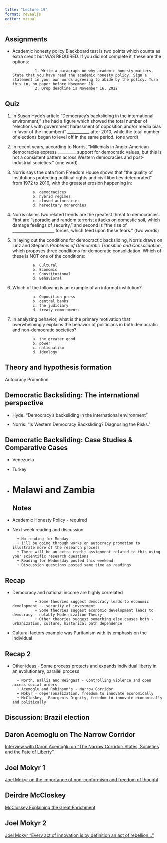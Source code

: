 ```yaml
---
title: "Lecture 19"
format: revealjs
editor: visual
---
```


## Assignments

-   Academic honesty policy Blackboard test is two points which counta as extra credit but WAS REQUIRED. If you did not complete it, these are the options:

                  1. Write a paragraph on why academic honesty matters. State that you have read the academic honesty policy. Sign a statement in your own words agreeing to abide by the policy. Turn this in, on paper before November 16.
                  2. Drop deadline is November 16, 2022

## Quiz

1.  In Susan Hyde's article "Democracy's backsliding in the international environment," she had a figure which showed the total number of "elections with government harassment of opposition and/or media bias in favor of the incumbent" \_\_\_\_\_\_\_\_\_\_\_ after 2010, while the total number of elections began to level off in the same period. (one word)

2.  In recent years, according to Norris, "Millenials in Anglo-American democracies express \_\_\_\_\_\_\_\_\_ support for democratic values, but this is not a consistent pattern across Western democracies and post-industrial societies." (one word)

3.  Norris says the data from Freedom House shows that "the quality of institutions protecting political rights and civil liberties deteriorated" from 1972 to 2016, with the greatest erosion happening in:

                 a. democracices
                 b. hybrid regimes
                 c. closed autocracies
                 d. hereditary monarchies

4.  Norris claims two related trends are the greatest threat to democracies. First are "sporadic and random terrorist attacks on domestic soil, which damage feelings of security," and second is "the rise of \_\_\_\_\_\_\_\_\_\_\_\_\_\_\_\_\_\_\_\_\_ forces, which feed upon these fears." (two words)

5.  In laying out the conditions for democractic backsliding, Norris draws on Linz and Stepan's *Problems of Democratic Transition and Consolidation*, which proposes three conditions for democratic consolidation. Which of these is NOT one of the conditions:

                 a. Cultural
                 b. Economic
                 c. Constitutional
                 d. Behavioral

6.  Which of the following is an example of an informal institution?

                 a. Opposition press
                 b. central banks
                 c. the judiciary
                 d. treaty commitments

7.  In analyzing behavior, what is the primary motivation that overwhelmingly explains the behavior of politicians in both democratic and non-democratic societies?

                 a. the greater good
                 b. power
                 c. nationalism
                 d. ideology

## Theory and hypothesis formation

Autocracy Promotion

## Democratic Backsliding: The international perspective

-   Hyde. "Democracy's backsliding in the international environment"

-   Norris. "Is Western Democracy Backsliding? Diagnosing the Risks.'

## Democratic Backsliding: Case Studies & Comparative Cases

-   Venezuela

-   Turkey

-   

    # Malawi and Zambia

    ## Notes

-   Academic Honesty Policy - required

-   Next week reading and discussion

          + No reading for Monday
          + I'll be going through works on autocracy promotion to illustrate more of the research process
          + There will be an extra credit assignment related to this using your scientific research questions
          + Reading for Wednesday posted this weekend
          + Discussion questions posted same time as readings

## Recap

-   Democracy and national income are highly correlated

                  + Some theories suggest democracy leads to economic development  - security of investment
                  + Some theories suggest economic development leads to democracy - notably Modernization Theory
                  + Other theories suggest something else causes both - urbanization, culture, historical path dependence 

-   Cultural factors example was Puritanism with its emphasis on the individual

## Recap 2

-   Other ideas - Some process protects and expands individual liberty in an evolutionary, parallel process

          + North, Wallis and Weingast - Controlling violence and open access social orders
          + Acemoglu and Robinson's - Narrow Corridor
          + Mokyr - depersonalization, freedom to innovate economically
          + McCloskey - Bourgeois Dignity, freedom to innovate economically and politically

## Discussion: Brazil election

## Daron Acemoglu on The Narrow Corridor

[Interview with Daron Acemoğlu on "The Narrow Corridor: States, Societies and the Fate of Liberty"](https://www.youtube.com/watch?v=vGbYbx_aKK8)

## Joel Mokyr 1

[Joel Mokyr on the importance of non-conformism and freedom of thought](https://www.youtube.com/watch?v=SxEV2JSmfrc)

## Deirdre McCloskey

[McCloskey Explaining the Great Enrichment](https://www.youtube.com/watch?v=4x1uZESt5n0)

## Joel Mokyr 2

[Joel Mokyr "Every act of innovation is by definition an act of rebellion..."](https://www.youtube.com/watch?v=HNc5FQ2z4YU)
